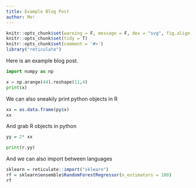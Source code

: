 ```yaml
---
title: Example Blog Post
author: Me!
---
```


```r
knitr::opts_chunk$set(warning = F, message = F, dev = "svg", fig.align = "center", cache = F)
knitr::opts_chunk$set(tidy = T)
knitr::opts_chunk$set(comment = '#>')
library("reticulate")
```

Here is an example blog post.

```python
import numpy as np

x = np.arange(44).reshape(11,4)
print(x)
```

We can also sneakily print python objects in R

```r
xx = as.data.frame(py$x)
xx
```

And grab R objects in python

```r
yy = 2* xx
```

```python
print(r.yy)
```

And we can also import between languages

```r
sklearn = reticulate::import("sklearn")
rf = sklearn$ensemble$RandomForestRegressor(n_estimators = 100)
rf
```
